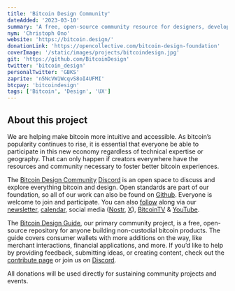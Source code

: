 ```yaml
---
title: 'Bitcoin Design Community'
dateAdded: '2023-03-10'
summary: 'A free, open-source community resource for designers, developers, and others working on non-custodial bitcoin products.'
nym: 'Christoph Ono'
website: 'https://bitcoin.design/'
donationLink: 'https://opencollective.com/bitcoin-design-foundation'
coverImage: '/static/images/projects/bitcoindesign.jpg'
git: 'https://github.com/BitcoinDesign'
twitter: 'bitcoin_design'
personalTwitter: 'GBKS'
zaprite: 'n5NcVW1WcqvS8oI4UFMI'
btcpay: 'bitcoindesign'
tags: ['Bitcoin', 'Design', 'UX']
---
```


## About this project

We are helping make bitcoin more intuitive and accessible. As bitcoin’s popularity continues to rise, it is essential that everyone be able to participate in this new economy regardless of technical expertise or geography. That can only happen if creators everywhere have the resources and community necessary to foster better bitcoin experiences.

The [Bitcoin Design Community](https://bitcoin.design) [Discord](https://discord.gg/K7aQ5PErht) is an open space to discuss and explore everything bitcoin and design. Open standards are part of our foundation, so all of our work can also be found on [Github](https://github.com/BitcoinDesign). Everyone is welcome to join and participate. You can also [follow](https://bitcoin.design/social-media/) along via our [newsletter](http://bitcoindesign.substack.com), [calendar](https://bitcoin.design/calendar/), social media ([Nostr](nostr:npub13s5mxgws70rpxsug96jfvglggackjrxs2ehypwg0prjaxsek42sqd9l03e), [X](http://twitter.com/bitcoin_design)), [BitcoinTV](https://bitcointv.com/a/bitcoin_design/video-channels) & [YouTube](http://youtube.com/c/BitcoinDesign).

The [Bitcoin Design Guide](https://bitcoin.design/guide/), our primary community project, is a free, open-source repository for anyone building non-custodial bitcoin products. The guide covers consumer wallets with more additions on the way, like merchant interactions, financial applications, and more. If you’d like to help by providing feedback, submitting ideas, or creating content, check out the [contribute page](https://bitcoin.design/guide/contribute/) or join us on [Discord](https://discord.gg/K7aQ5PErht).

All donations will be used directly for sustaining community projects and events.